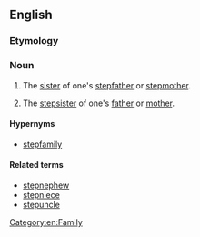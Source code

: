 ==English==

===Etymology===
{{prefix|step|aunt|lang=en}}

===Noun===
{{en-noun}}

# {{lb|en|rare}} The [[sister]] of one's [[stepfather]] or [[stepmother]].
# {{lb|en|rare}} The [[stepsister]] of one's [[father]] or [[mother]].

====Hypernyms====
*[[stepfamily]]

====Related terms====
*[[stepnephew]]
*[[stepniece]]
* [[stepuncle]]
[[Category:en:Family]]